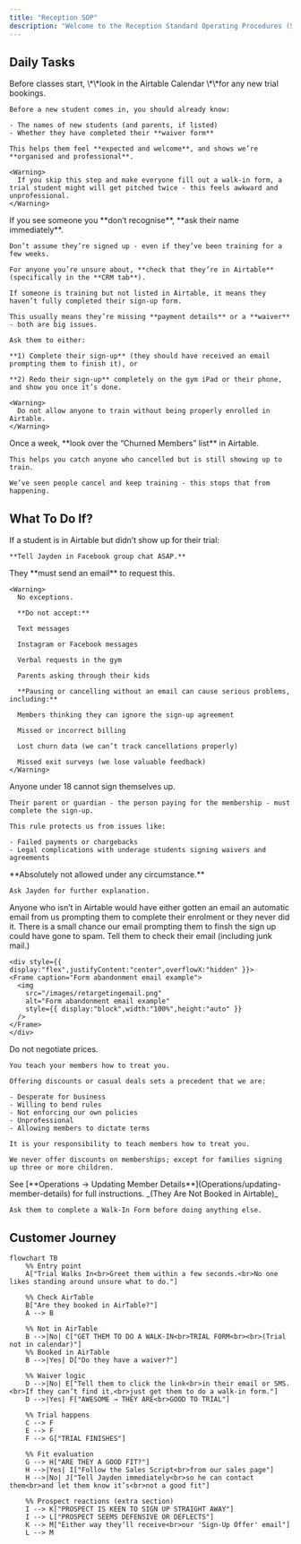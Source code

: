 ```yaml
---
title: "Reception SOP"
description: "Welcome to the Reception Standard Operating Procedures (SOP). This page explains what to check each day and how to keep our front desk running smoothly."
---
```


## Daily Tasks

<Steps>
  <Step title="Check Airtable for Any New Trials Today" stepNumber={1}>
    Before classes start, \*\*look in the Airtable Calendar \*\*for any new trial bookings.

    Before a new student comes in, you should already know:

    - The names of new students (and parents, if listed)
    - Whether they have completed their **waiver form**

    This helps them feel **expected and welcome**, and shows we’re **organised and professional**.

    <Warning>
      If you skip this step and make everyone fill out a walk-in form, a trial student might will get pitched twice - this feels awkward and unprofessional.
    </Warning>
  </Step>
  <Step title="Confirm New People Are Enrolled in Airtable" stepNumber={2}>
    If you see someone you **don’t recognise**, **ask their name immediately**.

    Don’t assume they’re signed up - even if they’ve been training for a few weeks.

    For anyone you’re unsure about, **check that they’re in Airtable** (specifically in the **CRM tab**).

    If someone is training but not listed in Airtable, it means they haven’t fully completed their sign-up form.

    This usually means they’re missing **payment details** or a **waiver** - both are big issues.

    Ask them to either:

    **1) Complete their sign-up** (they should have received an email prompting them to finish it), or

    **2) Redo their sign-up** completely on the gym iPad or their phone, and show you once it’s done.

    <Warning>
      Do not allow anyone to train without being properly enrolled in Airtable.
    </Warning>
  </Step>
  <Step title="Check Recently Churned Members" stepNumber={3}>
    Once a week, **look over the “Churned Members” list** in Airtable.

    This helps you catch anyone who cancelled but is still showing up to train.

    We’ve seen people cancel and keep training - this stops that from happening.
  </Step>
</Steps>

## What To Do If?

<AccordionGroup>
  <Accordion title="Trialist Is in Airtable - But They No-Showed">
    If a student is in Airtable but didn’t show up for their trial:

    **Tell Jayden in Facebook group chat ASAP.**
  </Accordion>
  <Accordion title="A Member Wants to Cancel, Pause, or Make Changes to Their Billing">
    They **must send an email** to request this.

    <Warning>
      No exceptions.

      **Do not accept:**

      Text messages

      Instagram or Facebook messages

      Verbal requests in the gym

      Parents asking through their kids

      **Pausing or cancelling without an email can cause serious problems, including:**

      Members thinking they can ignore the sign-up agreement

      Missed or incorrect billing

      Lost churn data (we can’t track cancellations properly)

      Missed exit surveys (we lose valuable feedback)
    </Warning>
  </Accordion>
  <Accordion title="A Teenager (Under 18) Wants to Enrol">
    Anyone under 18 cannot sign themselves up.

    Their parent or guardian - the person paying for the membership - must complete the sign-up.

    This rule protects us from issues like:

    - Failed payments or chargebacks
    - Legal complications with underage students signing waivers and agreements
  </Accordion>
  <Accordion title="Someone Wants To Pay Casually">
    **Absolutely not allowed under any circumstance.**

    Ask Jayden for further explanation.
  </Accordion>
  <Accordion title="A Member Is Training But Cannot Be Found In Airtable">
    Anyone who isn’t in Airtable would have either gotten an email an automatic email from us prompting them to complete their enrolment or they never did it. There is a small chance our email prompting them to finsh the sign up could have gone to spam. Tell them to check their email (including junk mail.)

    <div style={{ display:"flex",justifyContent:"center",overflowX:"hidden" }}>
    <Frame caption="Form abandonment email example">
      <img
        src="/images/retargetingemail.png"
        alt="Form abandonment email example"
        style={{ display:"block",width:"100%",height:"auto" }}
      />
    </Frame>
    </div>
  </Accordion>
  <Accordion title="Someone Wants a Discount or Says They Can’t Afford Training">
    Do not negotiate prices.

    You teach your members how to treat you.

    Offering discounts or casual deals sets a precedent that we are:

    - Desperate for business
    - Willing to bend rules
    - Not enforcing our own policies
    - Unprofessional
    - Allowing members to dictate terms

    It is your responsibility to teach members how to treat you.

    We never offer discounts on memberships; except for families signing up three or more children.
  </Accordion>
  <Accordion title="A member wants to update their card or email etc">
    See [**Operations → Updating Member Details**](Operations/updating-member-details) for full instructions.
  </Accordion>
  <Accordion title="Someone Walks In Without Having Talked To Jayden (They Are Not Booked in Airtable)">
    _(They Are Not Booked in Airtable)_

    Ask them to complete a Walk-In Form before doing anything else.
  </Accordion>
</AccordionGroup>

## Customer Journey

```mermaid
flowchart TB
    %% Entry point
    A["Trial Walks In<br>Greet them within a few seconds.<br>No one likes standing around unsure what to do."]

    %% Check AirTable
    B["Are they booked in AirTable?"]
    A --> B

    %% Not in AirTable
    B -->|No| C["GET THEM TO DO A WALK-IN<br>TRIAL FORM<br><br>(Trial not in calendar)"]
    %% Booked in AirTable
    B -->|Yes| D["Do they have a waiver?"]

    %% Waiver logic
    D -->|No| E["Tell them to click the link<br>in their email or SMS.<br>If they can’t find it,<br>just get them to do a walk-in form."]
    D -->|Yes| F["AWESOME → THEY ARE<br>GOOD TO TRIAL"]

    %% Trial happens
    C --> F
    E --> F
    F --> G["TRIAL FINISHES"]

    %% Fit evaluation
    G --> H["ARE THEY A GOOD FIT?"]
    H -->|Yes| I["Follow the Sales Script<br>from our sales page"]
    H -->|No| J["Tell Jayden immediately<br>so he can contact them<br>and let them know it’s<br>not a good fit"]

    %% Prospect reactions (extra section)
    I --> K["PROSPECT IS KEEN TO SIGN UP STRAIGHT AWAY"]
    I --> L["PROSPECT SEEMS DEFENSIVE OR DEFLECTS"]
    K --> M["Either way they’ll receive<br>our 'Sign-Up Offer' email"]
    L --> M
```